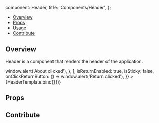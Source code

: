 
  component: Header,
  title: 'Components/Header',
};

<Meta title="Components/Header" component={Header} />


<Heading title="Header" componentRelativePath="Header/Header.jsx" />

- [Overview](#overview)
- [Props](#props)
- [Usage](#usage)
- [Contribute](#contribute)

## Overview

Header is a component that renders the header of the application.

<Canvas>
  <Story
    name="Overview"
    args={{
      menuOptions: [
        {
          title: 'About',
          icon: 'info',
          onClick: () => window.alert('About clicked'),
        },
      ],
      isReturnEnabled: true,
      isSticky: false,
      onClickReturnButton: () => window.alert('Return clicked'),
    }}
  >
    {HeaderTemplate.bind({})}
  </Story>
</Canvas>

## Props

<ArgsTable of={Header} />

## Contribute

<Footer componentRelativePath="Header/__stories__/header.stories.mdx" />
